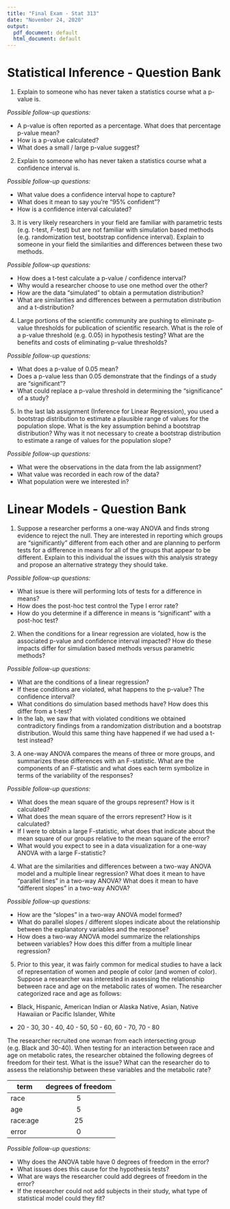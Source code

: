 ```yaml
---
title: "Final Exam - Stat 313"
date: "November 24, 2020"
output:
  pdf_document: default
  html_document: default
---
```


# Statistical Inference - Question Bank 

1. Explain to someone who has never taken a statistics course what a p-value is. 

_Possible follow-up questions:_ 

- A p-value is often reported as a percentage. What does that percentage p-value mean?
- How is a p-value calculated? 
- What does a small / large p-value suggest? 


\vspace{0.25cm}

2. Explain to someone who has never taken a statistics course what a confidence interval is. 

_Possible follow-up questions:_ 

- What value does a confidence interval hope to capture?
- What does it mean to say you're "95% confident"? 
- How is a confidence interval calculated? 


\vspace{0.25cm}

3. It is very likely researchers in your field are familiar with parametric tests (e.g. $t$-test, $F$-test) but are not familiar with simulation based methods (e.g. randomization test, bootstrap confidence interval). Explain to someone in your field the similarities and differences between these two methods. 

_Possible follow-up questions:_ 

- How does a t-test calculate a p-value / confidence interval? 
- Why would a researcher choose to use one method over the other? 
- How are the data "simulated" to obtain a permutation distribution? 
- What are similarities and differences between a permutation distribution and a t-distribution?

\vspace{0.25cm}

4. Large portions of the scientific community are pushing to eliminate p-value thresholds for publication of scientific research. What is the role of a p-value threshold (e.g. 0.05) in hypothesis testing? What are the benefits and costs of eliminating p-value thresholds? 

_Possible follow-up questions:_ 

- What does a p-value of 0.05 mean?
- Does a p-value less than 0.05 demonstrate that the findings of a study are "significant"? 
- What could replace a p-value threshold in determining the "significance" of a study? 

\vspace{0.25cm}

5. In the last lab assignment (Inference for Linear Regression), you used a bootstrap distribution to estimate a plausible range of values for the population slope. What is the key assumption behind a bootstrap distribution? Why was it not necessary to create a bootstrap distribution to estimate a range of values for the population slope?

_Possible follow-up questions:_ 

- What were the observations in the data from the lab assignment? 
- What value was recorded in each row of the data?
- What population were we interested in? 

\vspace{0.25cm}

# Linear Models - Question Bank

\vspace{0.25cm}

1. Suppose a researcher performs a one-way ANOVA and finds strong evidence to reject the null. They are interested in reporting which groups are "significantly" different from each other and are planning to perform tests for a difference in means for all of the groups that appear to be different. Explain to this individual the issues with this analysis strategy and propose an alternative strategy they should take. 

_Possible follow-up questions:_ 

- What issue is there will performing lots of tests for a difference in means? 
- How does the post-hoc test control the Type I error rate? 
- How do you determine if a difference in means is "significant" with a post-hoc test?

\vspace{0.25cm}

2. When the conditions for a linear regression are violated, how is the associated p-value and confidence interval impacted? How do these impacts differ for simulation based methods versus parametric methods? 

_Possible follow-up questions:_ 

- What are the conditions of a linear regression?
- If these conditions are violated, what happens to the p-value? The confidence interval? 
- What conditions do simulation based methods have? How does this differ from a t-test? 
- In the lab, we saw that with violated conditions we obtained contradictory findings from a randomization distribution and a bootstrap distribution. Would this same thing have happened if we had used a t-test instead? 

\vspace{0.25cm}

3. A one-way ANOVA compares the means of three or more groups, and summarizes these differences with an F-statistic. What are the components of an F-statistic and what does each term symbolize in terms of the variability of the responses? 

_Possible follow-up questions:_ 

- What does the mean square of the groups represent? How is it calculated?
- What does the mean square of the errors represent? How is it calculated? 
- If I were to obtain a large F-statistic, what does that indicate about the mean square of our groups relative to the mean square of the error?
- What would you expect to see in a data visualization for a one-way ANOVA with a large F-statistic? 

\vspace{0.25cm}

4. What are the similarities and differences between a two-way ANOVA model and a multiple linear regression? What does it mean to have "parallel lines" in a two-way ANOVA? What does it mean to have "different slopes" in a two-way ANOVA?  

_Possible follow-up questions:_ 

- How are the "slopes" in a two-way ANOVA model formed? 
<!-- - What would you look for in a visualization of a two-way ANOVA model to decide if the "slopes" are different?  -->
- What do parallel slopes / different slopes indicate about the relationship between the explanatory variables and the response? 
- How does a two-way ANOVA model summarize the relationships between variables? How does this differ from a multiple linear regression? 

\vspace{0.25cm}

5. Prior to this year, it was fairly common for medical studies to have a lack of representation of women and people of color (and women of color). Suppose a researcher was interested in assessing the relationship between race and age on the metabolic rates of women. The researcher categorized race and age as follows: 

* Black, Hispanic, American Indian or Alaska Native, Asian, Native Hawaiian or Pacific Islander, White
 
* 20 - 30, 30 - 40, 40 - 50, 50 - 60, 60 - 70, 70 - 80

The researcher recruited one woman from each intersecting group (e.g. Black and 30-40).  When testing for an interaction between race and age on metabolic rates, the researcher obtained the following degrees of freedom for their test. What is the issue? What can the researcher do to assess the relationship between these variables and the metabolic rate?  

| term     | degrees of freedom  |  
| -------- |:-------------------:|  
| race     | 5  |  
| age      | 5  |  
| race:age | 25 |  
| error    | 0  | 

_Possible follow-up questions:_ 

- Why does the ANOVA table have 0 degrees of freedom in the error?
- What issues does this cause for the hypothesis tests?
- What are ways the researcher could add degrees of freedom in the error?
- If the researcher could not add subjects in their study, what type of statistical model could they fit? 